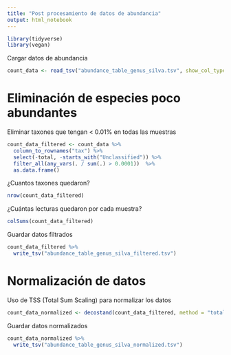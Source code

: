 ```yaml
---
title: "Post procesamiento de datos de abundancia"
output: html_notebook
---
```


```r
library(tidyverse)
library(vegan)
```
Cargar datos de abundancia
```r
count_data <- read_tsv("abundance_table_genus_silva.tsv", show_col_types = FALSE)
```


# Eliminación de especies poco abundantes

Eliminar taxones que tengan < 0.01% en todas las muestras
```r
count_data_filtered <- count_data %>%
  column_to_rownames("tax") %>%
  select(-total, -starts_with("Unclassified")) %>%
  filter_all(any_vars(. / sum(.) > 0.0001))  %>%
  as.data.frame() 
```

¿Cuantos taxones quedaron?
```r
nrow(count_data_filtered)
```
¿Cuántas lecturas quedaron por cada muestra?
```r
colSums(count_data_filtered)
```
Guardar datos filtrados
```r
count_data_filtered %>%
  write_tsv("abundance_table_genus_silva_filtered.tsv")
```



# Normalización de datos

Uso de TSS (Total Sum Scaling) para normalizar los datos
```r
count_data_normalized <- decostand(count_data_filtered, method = "total")
```

Guardar datos normalizados
```r
count_data_normalized %>%
  write_tsv("abundance_table_genus_silva_normalized.tsv")
```

